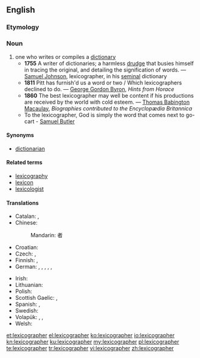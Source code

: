 ==English==
{{wikipedia}}
===Etymology===
{{suffix|lexicography|er}}

===Noun===
{{en-noun}}

# one who writes or compiles a [[dictionary]]
#* '''1755''' A writer of dictionaries; a harmless [[drudge]] that busies himself in tracing the original, and detailing the signification of words. &mdash; [[w:Samuel Johnson|Samuel Johnson]], lexicographer, in his [[seminal]] dictionary
#* '''1811''' Pitt has furnish'd us a word or two / Which lexicographers declined to do. &mdash; [[w:George Gordon Byron|George Gordon Byron]], ''Hints from Horace''
#* '''1860''' The best lexicographer may well be content if his productions are received by the world with cold esteem. &mdash; [[w:Thomas Babington Macaulay|Thomas Babington Macaulay]], ''Biographies contributed to the Encyclopædia Britannica''
#* To the lexicographer, God is simply the word that comes next to go-cart - [[q:Samuel Butler|Samuel Butler]]

====Synonyms====
* [[dictionarian]]

====Related terms====
* [[lexicography]]
* [[lexicon]]
* [[lexicologist]]

====Translations====
{{trans-top|one who writes or compiles a dictionary}}
* Catalan: {{t-|ca|lexicògraf|m}}, {{t-|ca|lexicògrafa|f}}
* Chinese:
*: Mandarin: {{t|zh|词典|sc=Hani}}{{t|zh|编纂|sc=Hani}}者
* Croatian: {{t-|hr|leksikograf|m}}
* Czech: {{t-|cs|lexikograf|m}}, {{t-|cs|slovníkář|m}}
* Finnish: {{t-|fi|sanakirjantekijä}},  {{t-|fi|leksikografi}}
* German: {{t+|de|Lexikograf|m}}, {{t-|de|Lexikografin|f}}, {{t-|de|Lexikograph|m}}, {{t-|de|Lexikographin|f}}, {{t-|de|Verfasser eines Lexikons|m}}, {{t-|de|Verfasserin eines Lexikons|f}}
{{trans-mid}}
* Irish: {{t+|ga|foclóirí|m|xs=Irish}}
* Lithuanian: {{t-|lt|leksikografas|m|xs=Lithuanian}}
* Polish: {{t-|pl|leksykograf|m}}
* Scottish Gaelic: {{t-|gd|faclairiche|m}}, {{t-|gd|facladair|m}}
* Spanish: {{t+|es|lexicógrafo|m}}, {{t-|es|lexicógrafa|f}}
* Swedish: {{t+|sv|lexikograf|c}}
* Volapük: {{qualifier|♂♀}} {{t-|vo|vödabukilautan}}, {{qualifier|♂}} {{t-|vo|vödabukihilautan}}, {{qualifier|♀}} {{t-|vo|vödabukijilautan}}
* Welsh: {{t+|cy|geiriadurwr|m|xs=Welsh}}
{{trans-bottom}}

[[et:lexicographer]]
[[el:lexicographer]]
[[ko:lexicographer]]
[[io:lexicographer]]
[[kn:lexicographer]]
[[ku:lexicographer]]
[[my:lexicographer]]
[[pl:lexicographer]]
[[te:lexicographer]]
[[tr:lexicographer]]
[[vi:lexicographer]]
[[zh:lexicographer]]